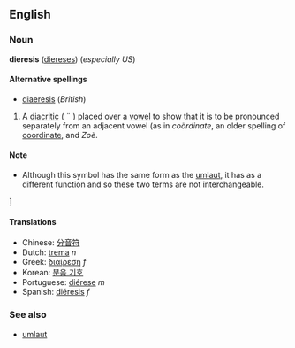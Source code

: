 <!-- If you edit this page, please also edit "diaeresis" so that these pages remain in synch -->


==English==
===Noun===
'''dieresis''' ([[diereses]]) (''especially US'')

====Alternative spellings====
*[[diaeresis]] (''British'')

#A [[diacritic]] ( ¨ ) placed over a [[vowel]] to show that it is to be pronounced separately from an adjacent vowel (as in ''coördinate'', an older spelling of [[coordinate]], and ''Zoë''.

====Note====
*Although this symbol has the same form as the [[umlaut]], it has as a different function and so these two terms are not interchangeable.

<!-- see "Note" above
====Synonyms====
*[[umlaut] -->]<!-- not always considered a syn, and not by everybody -->

====Translations====
*Chinese: [[分音符]]
*Dutch: [[trema]] ''n''
*Greek: [[διαίρεση]] ''f''
*Korean: [[분음 기호]]
*Portuguese: [[diérese]] ''m''
*Spanish: [[diéresis]] ''f''

===See also===
*[[umlaut]]


<!-- If you edit this page, please also edit "diaeresis" so that these pages remain in synch -->